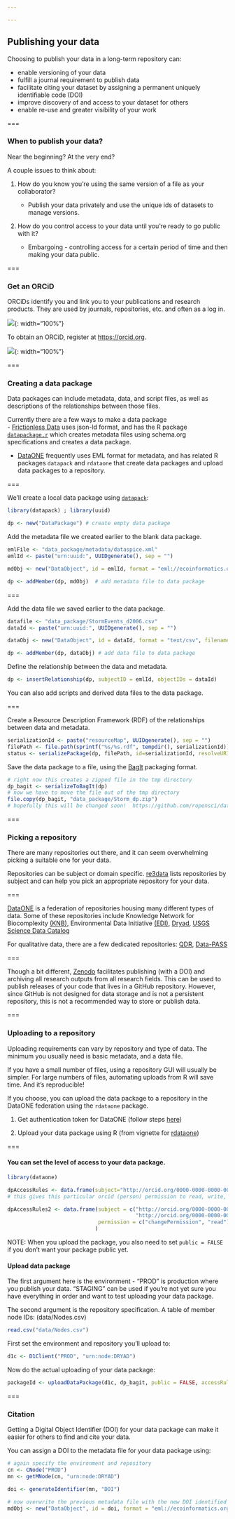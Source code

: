 ```yaml
---

---
```


## Publishing your data

Choosing to publish your data in a long-term repository can:

   - enable versioning of your data
   - fulfill a journal requirement to publish data
   - facilitate citing your dataset by assigning a permanent uniquely identifiable code (DOI)
   - improve discovery of and access to your dataset for others
   - enable re-use and greater visibility of your work

===

### When to publish your data?

Near the beginning?  At the very end?  

A couple issues to think about: 

1) How do you know you're using the same version of a file as your collaborator?

   - Publish your data privately and use the unique ids of datasets to manage versions.

2) How do you control access to your data until you're ready to go public with it?

   - Embargoing - controlling access for a certain period of time and then making your data public.

===

### Get an ORCiD 
 
ORCiDs identify you and link you to your publications and research products.  They are used by journals, repositories, etc. and often as a log in.  

![]({% include asset.html path="images/Sign_In_snap.PNG" %}){: width="100%"} 

To obtain an ORCiD, register at [https://orcid.org](https://orcid.org).

![]({% include asset.html path="images/orcid_snap2.png" %}){: width="100%"} 

===

### Creating a data package

Data packages can include metadata, data, and script files, as well as descriptions of the relationships between those files.   

Currently there are a few ways to make a data package  
- [Frictionless Data](https://frictionlessdata.io/docs/data-package/) uses json-ld format, and has the R package [`datapackage.r`](https://github.com/frictionlessdata/datapackage-r) which creates metadata files using schema.org specifications and creates a data package.  

- [DataONE](https://www.dataone.org/) frequently uses EML format for metadata, and has related R packages `datapack` and `rdataone` that create data packages and upload data packages to a repository.  

===

We'll create a local data package using [`datapack`](https://docs.ropensci.org/datapack/):

```r
library(datapack) ; library(uuid)

dp <- new("DataPackage") # create empty data package
```

Add the metadata file we created earlier to the blank data package.
```r
emlFile <- "data_package/metadata/dataspice.xml"
emlId <- paste("urn:uuid:", UUIDgenerate(), sep = "")

mdObj <- new("DataObject", id = emlId, format = "eml://ecoinformatics.org/eml-2.1.1", file = emlFile)

dp <- addMember(dp, mdObj)  # add metadata file to data package
```

===

Add the data file we saved earlier to the data package.
```r
datafile <- "data_package/StormEvents_d2006.csv"
dataId <- paste("urn:uuid:", UUIDgenerate(), sep = "")

dataObj <- new("DataObject", id = dataId, format = "text/csv", filename = datafile) 

dp <- addMember(dp, dataObj) # add data file to data package
```

Define the relationship between the data and metadata. 
```r
dp <- insertRelationship(dp, subjectID = emlId, objectIDs = dataId)
```

You can also add scripts and derived data files to the data package.  

===

Create a Resource Description Framework (RDF) of the relationships between data and metadata.
```r
serializationId <- paste("resourceMap", UUIDgenerate(), sep = "")
filePath <- file.path(sprintf("%s/%s.rdf", tempdir(), serializationId))
status <- serializePackage(dp, filePath, id=serializationId, resolveURI = "")
```

Save the data package to a file, using the [BagIt](https://tools.ietf.org/id/draft-kunze-bagit-16.html) packaging format.  
```r
# right now this creates a zipped file in the tmp directory
dp_bagit <- serializeToBagIt(dp) 
# now we have to move the file out of the tmp directory
file.copy(dp_bagit, "data_package/Storm_dp.zip") 
# hopefully this will be changed soon!  https://github.com/ropensci/datapack/issues/108
```

===

### Picking a repository 

There are many repositories out there, and it can seem overwhelming picking a suitable one for your data. 

Repositories can be subject or domain specific.  [re3data](https://www.re3data.org/) lists repositories by subject and can help you pick an appropriate repository for your data.  

===

[DataONE](https://www.dataone.org/) is a federation of repositories housing many different types of data.  Some of these repositories include Knowledge Network for Biocomplexity [(KNB)](https://knb.ecoinformatics.org/), Environmental Data Initiative [(EDI)](https://environmentaldatainitiative.org/), [Dryad](https://datadryad.org/), [USGS Science Data Catalog](https://data.usgs.gov/datacatalog/)

For qualitative data, there are a few dedicated repositories: [QDR](https://qdr.syr.edu/), [Data-PASS](http://data-pass.org/)

===

Though a bit different, [Zenodo](https://zenodo.org/) facilitates publishing (with a DOI) and archiving all research outputs from all research fields.  This can be used to publish releases of your code that lives in a GitHub repository.  However, since GitHub is not designed for data storage and is not a persistent repository, this is not a recommended way to store or publish data.  

===

### Uploading to a repository

Uploading requirements can vary by repository and type of data.  The minimum you usually need is basic metadata, and a data file.  

If you have a small number of files, using a repository GUI will usually be simpler.  For large numbers of files, automating uploads from R will save time.  And it's reproducible!  

If you choose, you can upload the data package to a repository in the DataONE federation using the `rdataone` package.  

1) Get authentication token for DataONE (follow steps [here](https://github.com/DataONEorg/rdataone/blob/master/vignettes/dataone-federation.Rmd))

2) Upload your data package using R (from vignette for [rdataone](https://github.com/DataONEorg/rdataone/blob/master/vignettes/upload-data.Rmd))

===

#### You can set the level of access to your data package.  
```r
library(dataone)

dpAccessRules <- data.frame(subject="http://orcid.org/0000-0000-0000-0000", permission="changePermission") 
# this gives this particular orcid (person) permission to read, write, and change permissions for others for this package

dpAccessRules2 <- data.frame(subject = c("http://orcid.org/0000-0000-0000-0000",
                                         "http://orcid.org/0000-0000-0000-0001"),
                             permission = c("changePermission", "read")
                            )
```
NOTE: When you upload the package, you also need to set `public = FALSE` if you don't want your package public yet.

#### Upload data package

The first argument here is the environment - "PROD" is production where you publish your data.
"STAGING" can be used if you're not yet sure you have everything in order and want to test uploading your data package.    

The second argument is the repository specification.  A table of member node IDs: (data/Nodes.csv) 

```r
read.csv("data/Nodes.csv")
```

First set the environment and repository you'll upload to:
  
```r
d1c <- D1Client("PROD", "urn:node:DRYAD") 
```
  
Now do the actual uploading of your data package:
  
```r
packageId <- uploadDataPackage(d1c, dp_bagit, public = FALSE, accessRules = dpAccessRules, quiet = FALSE)
```

===

### Citation

Getting a Digital Object Identifier (DOI) for your data package can make it easier for others to find and cite your data.  

You can assign a DOI to the metadata file for your data package using: 
```r
# again specify the environment and repository 
cn <- CNode("PROD")
mn <- getMNode(cn, "urn:node:DRYAD")  

doi <- generateIdentifier(mn, "DOI")

# now overwrite the previous metadata file with the new DOI identified metadata file
mdObj <- new("DataObject", id = doi, format = "eml://ecoinformatics.org/eml-2.1.1", file = emlFile)
```




